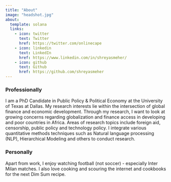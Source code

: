 ```yaml
---
title: "About"
image: "headshot.jpg"
about:
  template: solana
  links:
    - icon: twitter
      text: Twitter
      href: https://twitter.com/onlinecape
    - icon: linkedin
      text: LinkedIn
      href: https://www.linkedin.com/in/shreyasmeher/
    - icon: github
      text: Github
      href: https://github.com/shreyasmeher
---
```

### Professionally

I am a PhD Candidate in Public Policy & Political Economy at the University of Texas at Dallas. My research interests lie within the intersection of global finance and economic development. Through my research, I want to look at growing concerns regarding globalization and finance access in developing and poor countries in Africa. Areas of research topics include foreign aid, censorship, public policy and technology policy. I integrate various quantitative methods techniques such as Natural language processing (NLP), Hierarchical Modeling and others to conduct research.


### Personally

Apart from work, I enjoy watching football (not soccer) - especially Inter Milan matches. I also love cooking and scouring the internet and cookbooks for the next Dim Sum recipe. 

